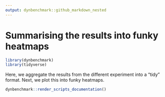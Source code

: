 ```yaml
---
output: dynbenchmark::github_markdown_nested
---
```


# Summarising the results into funky heatmaps

```r
library(dynbenchmark)
library(tidyverse)
```

Here, we aggregate the results from the different experiment into a "tidy" format. Next, we plot this into funky heatmaps.

```r
dynbenchmark::render_scripts_documentation()
```
